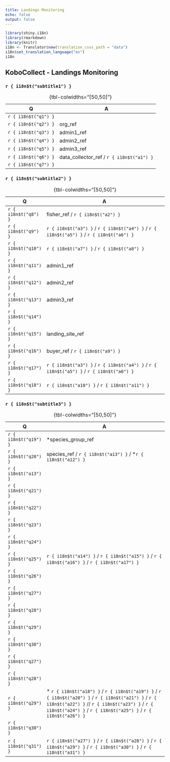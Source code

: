 ```yaml
---
title: Landings Monitoring
echo: false
output: false
---
```


```r
library(shiny.i18n)
library(rmarkdown)
library(knitr)
i18n <- Translator$new(translation_csvs_path = "data")
i18n$set_translation_language("en")
i18n


```

## KoboCollect - Landings Monitoring

\n

### `r { i18n$t("subtitle1") }`

| Q                    | A                                         |
|----------------------|-------------------------------------------|
| `r { i18n$t("q1") }` |                                           |
| `r { i18n$t("q2") }` | org_ref                                   |
| `r { i18n$t("q3") }` | admin1_ref                                |
| `r { i18n$t("q4") }` | admin2_ref                                |
| `r { i18n$t("q5") }` | admin3_ref                                |
| `r { i18n$t("q6") }` | data_collector_ref / `r { i18n$t("a1") }` |
| `r { i18n$t("q7") }` |                                           |

: {tbl-colwidths="\[50,50\]"}\n

### `r { i18n$t("subtitle2") }`

| Q                     | A                                                                                         |
|-----------------|-------------------------------------------------------|
| `r { i18n$t("q8") }`  | fisher_ref / `r { i18n$t("a2") }`                                                         |
| `r { i18n$t("q9") }`  | `r { i18n$t("a3") }` / `r { i18n$t("a4") }` / `r { i18n$t("a5") }` / `r { i18n$t("a6") }` |
| `r { i18n$t("q10") }` | `r { i18n$t("a7") }` / `r { i18n$t("a8") }`                                               |
| `r { i18n$t("q11") }` | admin1_ref                                                                                |
| `r { i18n$t("q12") }` | admin2_ref                                                                                |
| `r { i18n$t("q13") }` | admin3_ref                                                                                |
| `r { i18n$t("q14") }` |                                                                                           |
| `r { i18n$t("q15") }` | landing_site_ref                                                                          |
| `r { i18n$t("q16") }` | buyer_ref / `r { i18n$t("a9") }`                                                          |
| `r { i18n$t("q17") }` | `r { i18n$t("a3") }` / `r { i18n$t("a4") }` / `r { i18n$t("a5") }` / `r { i18n$t("a6") }` |
| `r { i18n$t("q18") }` | `r { i18n$t("a10") }` / `r { i18n$t("a11") }`                                             |
: {tbl-colwidths="\[50,50\]"}\n

### `r { i18n$t("subtitle3") }`

| Q                     | A                                                                                                                                                                                                                         |
|-------------|-----------------------------------------------------------|
| `r { i18n$t("q19") }` | \*species_group_ref                                                                                                                                                                                                       |
| `r { i18n$t("q20") }` | species_ref / `r { i18n$t("a13") }` / \*`r { i18n$t("a12") }`                                                                                                                                                             |
| `r { i18n$t("a13") }` |                                                                                                                                                                                                                           |
| `r { i18n$t("q21") }` |                                                                                                                                                                                                                           |
| `r { i18n$t("q22") }` |                                                                                                                                                                                                                           |
| `r { i18n$t("q23") }` |                                                                                                                                                                                                                           |
| `r { i18n$t("q24") }` |                                                                                                                                                                                                                           |
| `r { i18n$t("q25") }` | `r { i18n$t("a14") }` / `r { i18n$t("a15") }` / `r { i18n$t("a16") }` / `r { i18n$t("a17") }`                                                                                                                             |
| `r { i18n$t("q26") }` |                                                                                                                                                                                                                           |
| `r { i18n$t("q27") }` |                                                                                                                                                                                                                           |
| `r { i18n$t("q28") }` |                                                                                                                                                                                                                           |
| `r { i18n$t("q29") }` |                                                                                                                                                                                                                           |
| `r { i18n$t("q30") }` |                                                                                                                                                                                                                           |
| `r { i18n$t("q27") }` |                                                                                                                                                                                                                           |
| `r { i18n$t("q28") }` |                                                                                                                                                                                                                           |
| `r { i18n$t("q29") }` | \* `r { i18n$t("a18") }` / `r { i18n$t("a19") }` / `r { i18n$t("a20") }` / `r { i18n$t("a21") }` / `r { i18n$t("a22") }` // `r { i18n$t("a23") }` / `r { i18n$t("a24") }` / `r { i18n$t("a25") }` / `r { i18n$t("a26") }` |
| `r { i18n$t("q30") }` |                                                                                                                                                                                                                           |
| `r { i18n$t("q31") }` | `r { i18n$t("a27") }` / `r { i18n$t("a28") }` / `r { i18n$t("a29") }` / `r { i18n$t("a30") }` / `r { i18n$t("a31") }`                                                                                                     |
: {tbl-colwidths="\[50,50\]"}


